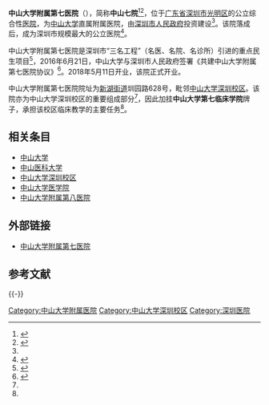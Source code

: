 {{Infobox hospital
| Name                          = 中山大学附属第七医院
|else_name                      = 中山大学第七临床学院
| logo                          = The Seventh Affiliated Hospital of Sun Yat-sen University.png
| logo_size                     = 
| full_name                     = 
| abbreviated_name              = 中山七院
| open_date                     = 2018年
| closing_date                  =
| country                       = {{PRC}}
| location                      = [[广东省|广东省]][[深圳市|深圳市]][[光明区|光明区]][[新湖街道_(深圳市)|新湖街道]]圳园路628号
| coordinates                   = 
| zip_code                      = 
| telephone_no                  = 
| Division_of_medical_liability = 
| discriminate_code             = 
| feature                       = 
| bed                           = 
| special_medical               = 
| affiliation                   = [[中山大学|中山大学]]直属附属医院
| admin                         =深圳市卫生健康委员会 
| type                          = 综合医院
| funding                       = 公立医院
| dean                          = 
| num_employees                 =
| homepage                      = [http://www.sysush.com/ 中山大学附属第七医院]
| footnotes                     = 
| image                         = 
| width                         = 
}}

'''中山大学附属第七医院'''（{{lang-en|The Seventh Affiliated Hospital of Sun Yat-sen University}}），简称'''中山七院'''<ref name="#1">{{cite |title=医院简介 |url=http://www.sysush.com/column/d20b52bb-7ecb-42d1-ad93-b3f0c2d2acb4 |agency=中山大学附属第七医院 |accessdate=2020-11-15 |archive-date=2020-11-16 |archive-url=https://web.archive.org/web/20201116100733/http://www.sysush.com/column/d20b52bb-7ecb-42d1-ad93-b3f0c2d2acb4 |dead-url=no }}</ref><ref>{{cite web|title=中山七院300余党员和学生观看中山大学抗击新冠肺炎疫情先进事迹报告会暨表彰大会直播 |url=http://www.sysush.com/content/b1127c3b-e097-4909-b5f6-3750b77d890b |agency= 中山大学附属第七医院}}</ref>，位于[[广东省|广东省]][[深圳市|深圳市]][[光明区|光明区]]的公立综合性[[医院|医院]]，为[[中山大学|中山大学]]直属附属医院，由[[深圳市人民政府|深圳市人民政府]]投资建设<ref name="#1"/>。该院落成后，成为深圳市规模最大的公立医院<ref>{{cite web |title=创新之光，照亮科学之城——深圳光明区见闻 |url=http://finance.people.com.cn/n1/2020/0917/c1004-31864355.html |agency=人民网 |accessdate=2020-11-16 |archive-date=2020-09-23 |archive-url=https://web.archive.org/web/20200923074254/http://finance.people.com.cn/n1/2020/0917/c1004-31864355.html |dead-url=no }}</ref>。

中山大学附属第七医院是深圳市“三名工程”（名医、名院、名诊所）引进的重点民生项目<ref>{{cite web|title=“三名工程”5年 深圳引进245个高层次医学团队 |url=https://health.sznews.com/content/2019-09/24/content_22493283.htm |agency= 深圳新闻网}}</ref>，2016年6月21日，中山大学与深圳市人民政府签署《共建中山大学附属第七医院协议》<ref name="#2">{{cite web|title=3200张床位动工！深圳将有单体规模最大的区域性综合医院 |url=https://www.sznews.com/news/content/2020-11/12/content_23717082.htm |agency= 深圳新闻网}}</ref>。2018年5月11日开业，该院正式开业。

中山大学附属第七医院院址为[[新湖街道_(深圳市)|新湖街道]]圳园路628号，毗邻[[中山大学深圳校区|中山大学深圳校区]]。该院亦为中山大学深圳校区的重要组成部分<ref name="#2"/>，因此加挂'''中山大学第七临床学院'''牌子，承担该校区临床教学的主要任务<ref name="#1"/>。


== 相关条目 ==
*[[中山大学|中山大学]]
*[[中山医科大学|中山医科大学]]
*[[中山大学深圳校区|中山大学深圳校区]]
*[[中山大学医学院|中山大学医学院]]
*[[中山大学附属第八医院|中山大学附属第八医院]]

==外部链接==
* [http://www.sysush.com/ 中山大学附属第七医院] {{Wayback|url=http://www.sysush.com/ |date=20210125131309 }}

== 参考文献 ==
{{Reflist}}

{{-}}
{{中山大学}}

[[Category:中山大学附属医院|Category:中山大学附属医院]]
[[Category:中山大学深圳校区|Category:中山大学深圳校区]]
[[Category:深圳医院|Category:深圳医院]]